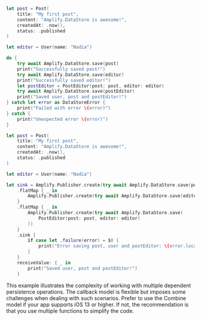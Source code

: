 <BlockSwitcher>

<Block name="Async/Await">

```swift
let post = Post(
    title: "My first post",
    content: "Amplify.DataStore is awesome!",
    createdAt: .now(),
    status: .published
)

let editor = User(name: "Nadia")

do {
    try await Amplify.DataStore.save(post)
    print("Successfully saved post!")
    try await Amplify.DataStore.save(editor)
    print("Successfully saved editor!")
    let postEditor = PostEditor(post: post, editor: editor)
    try await Amplify.DataStore.save(postEditor)
    print("Saved user, post and postEditor!")
} catch let error as DataStoreError {
    print("Failed with error \(error)")
} catch {
    print("Unexpected error \(error)")
}
```

</Block>

<Block name="Combine">

```swift
let post = Post(
    title: "My first post",
    content: "Amplify.DataStore is awesome!",
    createdAt: .now(),
    status: .published
)

let editor = User(name: "Nadia")

let sink = Amplify.Publisher.create(try await Amplify.DataStore.save(post))
    .flatMap { _ in
        Amplify.Publisher.create(try await Amplify.DataStore.save(editor))
    }
    .flatMap { _ in
        Amplify.Publisher.create(try await Amplify.DataStore.save(
            PostEditor(post: post, editor: editor)
        ))
    }
    .sink {
        if case let .failure(error) = $0 {
            print("Error saving post, user and postEditor: \(error.localizedDescription)")
        }
    }
    receiveValue: { _ in
        print("Saved user, post and postEditor!")
    }
```

</Block>

</BlockSwitcher>

<Callout>

This example illustrates the complexity of working with multiple dependent persistence operations. The callback model is flexible but imposes some challenges when dealing with such scenarios. Prefer to use the Combine model if your app supports iOS 13 or higher. If not, the recommendation is that you use multiple functions to simplify the code.

</Callout>
